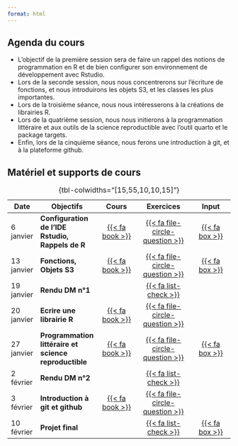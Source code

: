 ```yaml
---
format: html
---
```


## Agenda du cours

- L'objectif de la première session sera de faire un rappel des notions de programmation en R et de bien configurer son environnement de développement avec Rstudio.
- Lors de la seconde session, nous nous concentrerons sur l'écriture de fonctions, et nous introduirons les objets S3, et les classes les plus importantes. 
- Lors de la troisième séance, nous nous intéresserons à la créations de librairies R.
- Lors de la quatrième session, nous nous initierons à la programmation littéraire et aux outils de la science reproductible avec l'outil quarto et le package targets.
- Enfin, lors de la cinquième séance, nous ferons une introduction à git, et à la plateforme github.

## Matériel et supports de cours



| Date       | Objectifs                                             | Cours                                   | Exercices                                               | Input                                     |
|------------|-------------------------------------------------------|:---------------------------------------:|:-------------------------------------------------------:|:-----------------------------------------:|
| 6 janvier  | **Configuration de l'IDE Rstudio, Rappels de R**      | [{{< fa book >}}](/slides/cours_1.html) | [{{< fa file-circle-question >}}](/exercises/sem_1.pdf) | [{{< fa box >}}](/material/semaine_1.zip) |
| 13 janvier | **Fonctions, Objets S3**                              | [{{< fa book >}}](/slides/cours_2.html) | [{{< fa file-circle-question >}}](/exercises/sem_2.pdf) | [{{< fa box >}}](/material/semaine_2.zip) |
| 19 janvier | **Rendu DM n°1**                                      |                                         | [{{< fa list-check >}}](/dm/01-dm.pdf)                  |                                           |
| 20 janvier | **Ecrire une librairie R**                            | [{{< fa book >}}](/slides/cours_3.html) | [{{< fa file-circle-question >}}](/exercises/sem_3.pdf) |                                           |
| 27 janvier | **Programmation littéraire et science reproductible** | [{{< fa book >}}](/slides/cours_4.html) | [{{< fa file-circle-question >}}](/exercises/sem_4.pdf) | [{{< fa box >}}](/material/semaine_4.zip) |
| 2 février  | **Rendu DM n°2**                                      |                                         | [{{< fa list-check >}}](/dm/02-dm.pdf)                  |                                           |
| 3 février  | **Introduction à git et github**                      | [{{< fa book >}}](/slides/cours_5.html) | [{{< fa file-circle-question >}}](/exercises/sem_5.pdf) |                                           |
| 10 février | **Projet final**                                      |                                         | [{{< fa list-check >}}](/dm/03-projet.pdf)              | [{{< fa box >}}](/material/projet.zip)    |


: {tbl-colwidths="\[15,55,10,10,15\]"}

